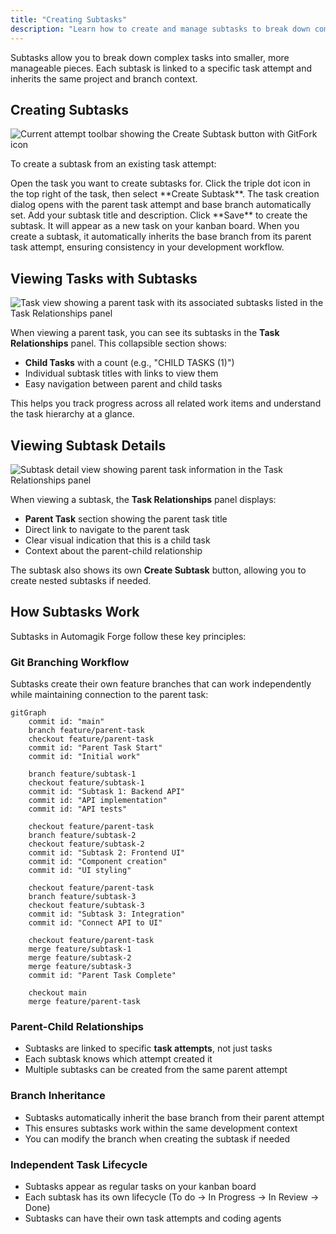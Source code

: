 ```yaml
---
title: "Creating Subtasks"
description: "Learn how to create and manage subtasks to break down complex work into smaller, manageable pieces"
---
```


Subtasks allow you to break down complex tasks into smaller, more manageable pieces. Each subtask is linked to a specific task attempt and inherits the same project and branch context.

## Creating Subtasks

<Frame>
<img src="/images/af-create-subtask-button.png" alt="Current attempt toolbar showing the Create Subtask button with GitFork icon" />
</Frame>

To create a subtask from an existing task attempt:

<Steps>
<Step title="Navigate to the task attempt">
  Open the task you want to create subtasks for.
</Step>

<Step title="Click Create Subtask">
  Click the triple dot icon in the top right of the task, then select **Create Subtask**.
</Step>

<Step title="Fill in subtask details">
  The task creation dialog opens with the parent task attempt and base branch automatically set. Add your subtask title and description.
</Step>

<Step title="Save the subtask">
  Click **Save** to create the subtask. It will appear as a new task on your kanban board.
</Step>
</Steps>

<Note>
When you create a subtask, it automatically inherits the base branch from its parent task attempt, ensuring consistency in your development workflow.
</Note>

## Viewing Tasks with Subtasks

<Frame>
<img src="/images/screenshot-task-with-subtasks.png" alt="Task view showing a parent task with its associated subtasks listed in the Task Relationships panel" />
</Frame>

When viewing a parent task, you can see its subtasks in the **Task Relationships** panel. This collapsible section shows:

- **Child Tasks** with a count (e.g., "CHILD TASKS (1)")
- Individual subtask titles with links to view them
- Easy navigation between parent and child tasks

This helps you track progress across all related work items and understand the task hierarchy at a glance.

## Viewing Subtask Details

<Frame>
<img src="/images/screenshot-subtask-parent-info.png" alt="Subtask detail view showing parent task information in the Task Relationships panel" />
</Frame>

When viewing a subtask, the **Task Relationships** panel displays:

- **Parent Task** section showing the parent task title
- Direct link to navigate to the parent task
- Clear visual indication that this is a child task
- Context about the parent-child relationship

The subtask also shows its own **Create Subtask** button, allowing you to create nested subtasks if needed.

## How Subtasks Work

Subtasks in Automagik Forge follow these key principles:

### Git Branching Workflow

Subtasks create their own feature branches that can work independently while maintaining connection to the parent task:

```mermaid
gitGraph
    commit id: "main"
    branch feature/parent-task
    checkout feature/parent-task
    commit id: "Parent Task Start"
    commit id: "Initial work"

    branch feature/subtask-1
    checkout feature/subtask-1
    commit id: "Subtask 1: Backend API"
    commit id: "API implementation"
    commit id: "API tests"

    checkout feature/parent-task
    branch feature/subtask-2
    checkout feature/subtask-2
    commit id: "Subtask 2: Frontend UI"
    commit id: "Component creation"
    commit id: "UI styling"

    checkout feature/parent-task
    branch feature/subtask-3
    checkout feature/subtask-3
    commit id: "Subtask 3: Integration"
    commit id: "Connect API to UI"

    checkout feature/parent-task
    merge feature/subtask-1
    merge feature/subtask-2
    merge feature/subtask-3
    commit id: "Parent Task Complete"

    checkout main
    merge feature/parent-task
```

### Parent-Child Relationships

- Subtasks are linked to specific **task attempts**, not just tasks
- Each subtask knows which attempt created it
- Multiple subtasks can be created from the same parent attempt

### Branch Inheritance

- Subtasks automatically inherit the base branch from their parent attempt
- This ensures subtasks work within the same development context
- You can modify the branch when creating the subtask if needed

### Independent Task Lifecycle

- Subtasks appear as regular tasks on your kanban board
- Each subtask has its own lifecycle (To do → In Progress → In Review → Done)
- Subtasks can have their own task attempts and coding agents
